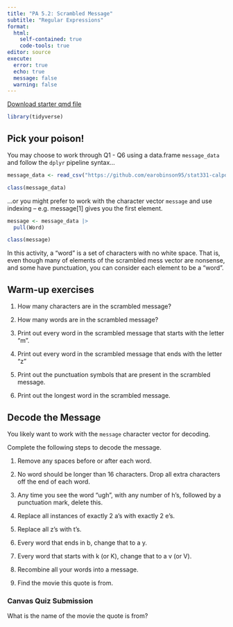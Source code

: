```yaml
---
title: "PA 5.2: Scrambled Message"
subtitle: "Regular Expressions"
format: 
  html:
    self-contained: true
    code-tools: true
editor: source
execute: 
  error: true
  echo: true
  message: false
  warning: false
---
```


[Download starter qmd file](PA5_2.qmd)

```r
library(tidyverse)
```

## Pick your poison!

You may choose to work through Q1 - Q6 using a data.frame `message_data` and follow the `dplyr` pipeline syntax...

```r
message_data <- read_csv("https://github.com/earobinson95/stat331-calpoly/raw/master/practice-activities/data/scrambled_message.txt")

class(message_data)
```

...or you might prefer to work with the character vector `message` and use indexing -- e.g. message[1] gives you the first element.

```r
message <- message_data |> 
  pull(Word)

class(message)
```

::: callout-tip
In this activity, a "word" is a set of characters with no white space. That is, even though many of elements of the scrambled mess vector are nonsense, and some have punctuation, you can consider each element to be a "word".
:::

## Warm-up exercises

1.  How many characters are in the scrambled message?

2.  How many words are in the scrambled message?

3.  Print out every word in the scrambled message that starts with the letter "m".

4.  Print out every word in the scrambled message that ends with the letter "z"

5.  Print out the punctuation symbols that are present in the scrambled message.

6.  Print out the longest word in the scrambled message.

## Decode the Message

::: callout-caution
You likely want to work with the `message` character vector for decoding.
:::

Complete the following steps to decode the message.

1.  Remove any spaces before or after each word.

2.  No word should be longer than 16 characters. Drop all extra characters off the end of each word.

3.  Any time you see the word "ugh", with any number of h's, followed by a punctuation mark, delete this.

4.  Replace all instances of exactly 2 a's with exactly 2 e's.

5.  Replace all z's with t's.

6.  Every word that ends in b, change that to a y.

7.  Every word that starts with k (or K), change that to a v (or V).

8.  Recombine all your words into a message.

9.  Find the movie this quote is from.

::: callout-note
### Canvas Quiz Submission
What is the name of the movie the quote is from?
:::
